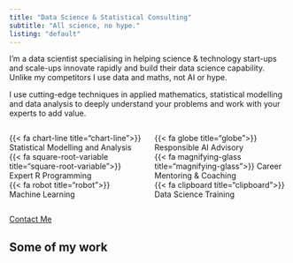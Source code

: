 ```yaml
---
title: "Data Science & Statistical Consulting"
subtitle: "All science, no hype."
listing: "default"
---
```


I'm a data scientist specialising in helping science & technology start-ups and scale-ups innovate
rapidly and build their data science capability. Unlike my competitors I use data
and maths, not AI or hype.     

I use cutting-edge techniques in applied mathematics, statistical modelling and data analysis to deeply understand your problems and work with your experts to add value.    



:::: {.columns}

::: {.column width="50%"}
{{< fa chart-line title="chart-line">}}  Statistical Modelling and Analysis  
{{< fa square-root-variable title="square-root-variable">}} Expert R Programming   
{{< fa robot title="robot">}} Machine Learning 
:::

::: {.column width="50%"}
{{< fa globe title="globe">}} Responsible AI Advisory   
{{< fa magnifying-glass title="magnifying-glass">}} Career Mentoring & Coaching    
{{< fa clipboard title="clipboard">}} Data Science Training  
:::

::::  

<a href="https://www.wavedatalabs.com.au/contact/" class="btn btn-outline-info btn-lg active" role="button" aria-pressed="true">Contact Me</a>

## Some of my work  

